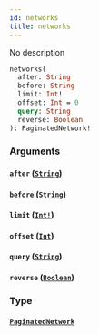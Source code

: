 ```yaml
---
id: networks
title: networks
---
```


No description

```graphql
networks(
  after: String
  before: String
  limit: Int!
  offset: Int = 0
  query: String
  reverse: Boolean
): PaginatedNetwork!

```

### Arguments

#### `after` ([`String`](/docs/graphql/scalars/string))

#### `before` ([`String`](/docs/graphql/scalars/string))

#### `limit` ([`Int!`](/docs/graphql/scalars/int))

#### `offset` ([`Int`](/docs/graphql/scalars/int))

#### `query` ([`String`](/docs/graphql/scalars/string))

#### `reverse` ([`Boolean`](/docs/graphql/scalars/boolean))

### Type

#### [`PaginatedNetwork`](/docs/graphql/objects/paginated-network)
